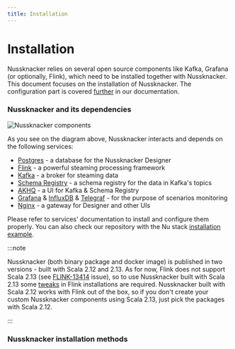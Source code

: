 ```yaml
---
title: Installation
---
```


# Installation

Nussknacker relies on several open source components like Kafka, Grafana (or optionally, Flink), which need to be
installed together with Nussknacker. This document focuses on the installation of Nussknacker. The configuration part
is covered [further](../configuration/index.mdx) in our documentation.

### Nussknacker and its dependencies

![Nussknacker components](./img/components.png "Nussknacker components")

As you see on the diagram above, Nussknacker interacts and depends on the following services:
* [Postgres](https://www.postgresql.org/) - a database for the Nussknacker Designer
* [Flink](https://flink.apache.org/) - a powerful steaming processing framework
* [Kafka](https://kafka.apache.org/) - a broker for steaming data
* [Schema Registry](https://docs.confluent.io/platform/current/schema-registry/index.html) - a schema registry for the data in Kafka's topics
* [AKHQ](https://akhq.io/) - a UI for Kafka & Schema Registry
* [Grafana](https://grafana.com/) & [InfluxDB](https://www.influxdata.com/) & [Telegraf](https://www.influxdata.com/time-series-platform/telegraf/) - for the purpose of scenarios monitoring
* [Nginx](https://nginx.org/en/) - a gateway for Designer and other UIs

Please refer to services' documentation to install and configure them properly.
You can also check our repository with the Nu stack [installation example](https://github.com/TouK/nussknacker-installation-example/).

:::note

Nussknacker (both binary package and docker image) is published in two versions - built with Scala 2.12 and 2.13.
As for now, Flink does not support Scala 2.13 (see [FLINK-13414](https://issues.apache.org/jira/browse/FLINK-13414) issue),
so to use Nussknacker built with Scala 2.13 some [tweaks](https://github.com/TouK/nussknacker/blob/staging/engine/flink/management/src/it/scala/pl/touk/nussknacker/engine/management/DockerTest.scala#L60) in Flink installations are required.
Nussknacker built with Scala 2.12 works with Flink out of the box, so if you don't create your custom Nussknacker components
using Scala 2.13, just pick the packages with Scala 2.12.

:::

###

### Nussknacker installation methods


<DocCardList />

